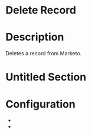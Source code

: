 ﻿# Delete Record

# Description

Deletes a record from Marketo.

# Untitled Section

# Configuration

* 
*
